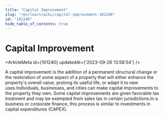 ```yaml
---
title: "Capital Improvement"
slug: "/en/learn/wiki/capital-improvement-101240"
id: "101240"
hide_table_of_contents: true
---
```



# Capital Improvement

<ArticleMeta id={101240} updatedAt={'2023-09-26 13:58:54'} />
<div className='border-solid border-b border-t-0 my-4 border-[var(--ifm-color-gray-300)]' />

A capital improvement is the addition of a permanent structural change or the restoration of some aspect of a property that will either enhance the property's overall value, prolong its useful life, or adapt it to new uses.Individuals, businesses, and cities can make capital improvements to the property they own. Some capital improvements are given favorable tax treatment and may be exempted from sales tax in certain jurisdictions.In a business or corporate finance, this process is similar to investments in capital expenditures (CAPEX).
